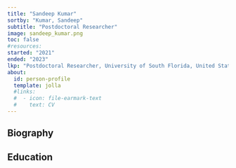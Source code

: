 ```yaml
---
title: "Sandeep Kumar"
sortby: "Kumar, Sandeep"
subtitle: "Postdoctoral Researcher"
image: sandeep_kumar.png
toc: false
#resources: 
started: "2021"
ended: "2023"
lkp: "Postdoctoral Researcher, University of South Florida, United States"
about:
  id: person-profile
  template: jolla
  #links:
  #  - icon: file-earmark-text
  #    text: CV
---
```


:::{#person-profile}
:::

## Biography

## Education